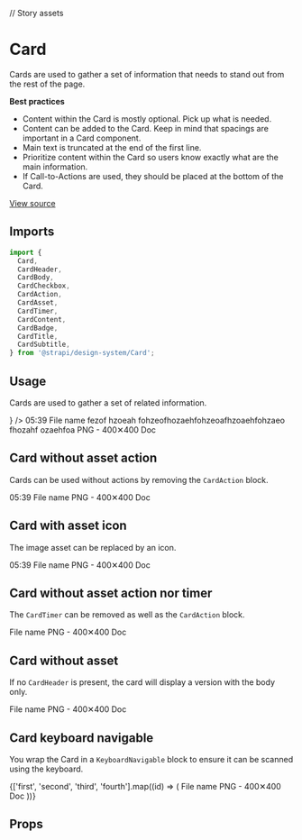 <!--- Card.stories.mdx --->

// Story assets

<Meta title="Design System/Components/Card" component={Card} />

# Card

Cards are used to gather a set of information that needs to stand out from the rest of the page.

**Best practices**

- Content within the Card is mostly optional. Pick up what is needed.
- Content can be added to the Card. Keep in mind that spacings are important in a Card component.
- Main text is truncated at the end of the first line.
- Prioritize content within the Card so users know exactly what are the main information.
- If Call-to-Actions are used, they should be placed at the bottom of the Card.

[View source](https://github.com/strapi/design-system/tree/main/packages/strapi-design-system/src/Card)

## Imports

```js
import {
  Card,
  CardHeader,
  CardBody,
  CardCheckbox,
  CardAction,
  CardAsset,
  CardTimer,
  CardContent,
  CardBadge,
  CardTitle,
  CardSubtitle,
} from '@strapi/design-system/Card';
```

## Usage

Cards are used to gather a set of related information.

<Canvas>
  <Story name="base">
    <Card style={{ width: '240px' }} id="first">
      <CardHeader>
        <CardCheckbox value={true} />
        <CardAction position="end">
          <IconButton label="Edit the thing" icon={<Pencil />} />
        </CardAction>
        <CardAsset src={firstImgPath} />
        <CardTimer>05:39</CardTimer>
      </CardHeader>
      <CardBody>
        <CardContent>
          <CardTitle>File name fezof hzoeah fohzeofhozaehfohzeoafhzoaehfohzaeo fhozahf ozaehfoa</CardTitle>
          <CardSubtitle>PNG - 400✕400</CardSubtitle>
        </CardContent>
        <CardBadge>Doc</CardBadge>
      </CardBody>
    </Card>
  </Story>
</Canvas>

## Card without asset action

Cards can be used without actions by removing the `CardAction` block.

<Canvas>
  <Story name="without asset action">
    <Card style={{ width: '240px' }} id="second">
      <CardHeader>
        <CardCheckbox value={true} />
        <CardAsset src={firstImgPath} />
        <CardTimer>05:39</CardTimer>
      </CardHeader>
      <CardBody>
        <CardContent>
          <CardTitle>File name</CardTitle>
          <CardSubtitle>PNG - 400✕400</CardSubtitle>
        </CardContent>
        <CardBadge>Doc</CardBadge>
      </CardBody>
    </Card>
  </Story>
</Canvas>

## Card with asset icon

The image asset can be replaced by an icon.

<Canvas>
  <Story name="with asset icon">
    <Card style={{ width: '240px' }} id="second">
      <CardHeader>
        <CardCheckbox value={true} />
        <CardAsset>
          <Pencil aria-label="Just a picture" />
        </CardAsset>
        <CardTimer>05:39</CardTimer>
      </CardHeader>
      <CardBody>
        <CardContent>
          <CardTitle>File name</CardTitle>
          <CardSubtitle>PNG - 400✕400</CardSubtitle>
        </CardContent>
        <CardBadge>Doc</CardBadge>
      </CardBody>
    </Card>
  </Story>
</Canvas>

## Card without asset action nor timer

The `CardTimer` can be removed as well as the `CardAction` block.

<Canvas>
  <Story name="without asset action nor timer">
    <Card style={{ width: '240px' }} id="third">
      <CardHeader>
        <CardCheckbox value={true} />
        <CardAsset src={firstImgPath} />
      </CardHeader>
      <CardBody>
        <CardContent>
          <CardTitle>File name</CardTitle>
          <CardSubtitle>PNG - 400✕400</CardSubtitle>
        </CardContent>
        <CardBadge>Doc</CardBadge>
      </CardBody>
    </Card>
  </Story>
</Canvas>

## Card without asset

If no `CardHeader` is present, the card will display a version with the body only.

<Canvas>
  <Story name="without asset">
    <Card style={{ width: '240px' }} id="fourth">
      <CardBody>
        <Box padding={2} background="primary100">
          <Pencil />
        </Box>
        <CardContent paddingLeft={2}>
          <CardTitle>File name</CardTitle>
          <CardSubtitle>PNG - 400✕400</CardSubtitle>
        </CardContent>
        <CardBadge>Doc</CardBadge>
      </CardBody>
    </Card>
  </Story>
</Canvas>

## Card keyboard navigable

You wrap the Card in a `KeyboardNavigable` block to ensure it can be scanned using the keyboard.

<Canvas>
  <Story name="keyboard navigable">
    <KeyboardNavigable tagName="article">
      {['first', 'second', 'third', 'fourth'].map((id) => (
        <Card style={{ width: '240px' }} id={id} key={id}>
          <CardBody>
            <Box padding={2} background="primary100">
              <Pencil />
            </Box>
            <CardContent paddingLeft={2}>
              <CardTitle>File name</CardTitle>
              <CardSubtitle>PNG - 400✕400</CardSubtitle>
            </CardContent>
            <CardBadge>Doc</CardBadge>
          </CardBody>
        </Card>
      ))}
    </KeyboardNavigable>
  </Story>
</Canvas>

## Props

<ArgsTable of={Card} />
